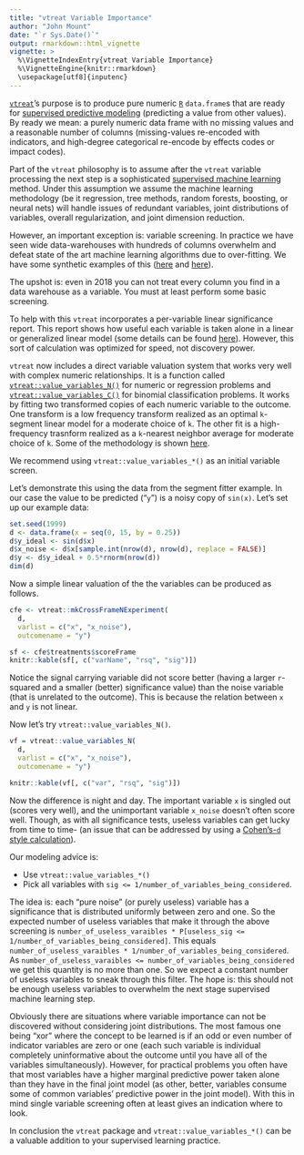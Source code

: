 ```yaml
---
title: "vtreat Variable Importance"
author: "John Mount"
date: "`r Sys.Date()`"
output: rmarkdown::html_vignette
vignette: >
  %\VignetteIndexEntry{vtreat Variable Importance}
  %\VignetteEngine{knitr::rmarkdown}
  \usepackage[utf8]{inputenc}
---
```


[`vtreat`](https://github.com/WinVector/vtreat)'s purpose is to produce pure numeric [`R`](https://www.r-project.org) `data.frame`s that are ready for [supervised predictive modeling](https://en.wikipedia.org/wiki/Supervised_learning) (predicting a value from other values).  By ready we mean: a purely numeric data frame with no missing values and a reasonable number of columns (missing-values re-encoded with indicators, and high-degree categorical re-encode by effects codes or impact codes).

Part of the `vtreat` philosophy is to assume after the `vtreat` variable processing the next step is a sophisticated [supervised machine learning](https://en.wikipedia.org/wiki/Supervised_learning) method.  Under this assumption we assume the machine learning methodology (be it regression, tree methods, random forests, boosting, or neural nets) will handle issues of redundant variables, joint distributions of variables, overall regularization, and joint dimension reduction.

However, an important exception is: variable screening.  In practice we have seen wide data-warehouses with hundreds of columns overwhelm and defeat state of the art machine learning algorithms due to over-fitting.  We have some synthetic examples of this ([here](https://win-vector.com/2014/02/01/bad-bayes-an-example-of-why-you-need-hold-out-testing/) and [here](https://win-vector.com/talks-and-presentations/)).

The upshot is: even in 2018 you can not treat every column you find in a data warehouse as a variable.  You must at least perform some basic screening.

To help with this `vtreat` incorporates a per-variable linear significance report.  This report shows how useful each variable is taken alone in a linear or generalized linear model (some details can be found [here](https://arxiv.org/abs/1611.09477)).  However, this sort of calculation was optimized for speed, not discovery power.

`vtreat` now includes a direct variable valuation system that works very well with complex numeric relationships.  It is a function called [`vtreat::value_variables_N()`](https://winvector.github.io/vtreat/reference/value_variables_N.html) for numeric or regression problems and [`vtreat::value_variables_C()`](https://winvector.github.io/vtreat/reference/value_variables_C.html) for binomial classification problems.  It works by fitting two transformed copies of each numeric variable to the outcome.  One transform is a low frequency transform realized as an optimal `k`-segment linear model for a moderate choice of `k`. The other fit is a high-frequency trasnform realized as a `k`-nearest neighbor average for moderate choice of `k`.  Some of the methodology is shown [here](https://github.com/WinVector/vtreat/blob/master/extras/SegFitter.md).

We recommend using `vtreat::value_variables_*()` as an initial variable screen.

Let's demonstrate this using the data from the segment fitter example.  In our case the value to be predicted ("`y`") is a noisy copy of `sin(x)`.  Let's set up our example data:

```r
set.seed(1999)
d <- data.frame(x = seq(0, 15, by = 0.25))
d$y_ideal <- sin(d$x)
d$x_noise <- d$x[sample.int(nrow(d), nrow(d), replace = FALSE)]
d$y <- d$y_ideal + 0.5*rnorm(nrow(d))
dim(d)
```

Now a simple linear valuation of the the variables can be produced as follows.

```r
cfe <- vtreat::mkCrossFrameNExperiment(
  d, 
  varlist = c("x", "x_noise"), 
  outcomename = "y")

sf <- cfe$treatments$scoreFrame
knitr::kable(sf[, c("varName", "rsq", "sig")])
```

Notice the signal carrying variable did not score better (having a larger `r`-squared and a smaller (better) significance value) than the noise variable (that is unrelated to the outcome).  This is because the relation between `x` and `y` is not linear.

Now let's try `vtreat::value_variables_N()`.

```r
vf = vtreat::value_variables_N(
  d, 
  varlist = c("x", "x_noise"),
  outcomename = "y")

knitr::kable(vf[, c("var", "rsq", "sig")])
```

Now the difference is night and day.  The important variable `x` is singled out (scores very well), and the unimportant variable `x_noise` doesn't often score well. Though, as with all significance tests, useless variables can get lucky from time to time- (an issue that can be addressed by using a [Cohen's-`d` style calculation](https://win-vector.com/2017/09/08/remember-p-values-are-not-effect-sizes/)).

Our modeling advice is:

  * Use `vtreat::value_variables_*()`
  * Pick all variables with `sig <= 1/number_of_variables_being_considered`.
  
The idea is: each "pure noise" (or purely useless) variable has a significance that is distributed uniformly between zero and one.  So the expected number of useless variables that make it through the above screening is `number_of_useless_varaibles * P[useless_sig <= 1/number_of_variables_being_considered]`.  This equals `number_of_useless_varaibles * 1/number_of_variables_being_considered`. As `number_of_useless_varaibles <= number_of_variables_being_considered` we get this quantity is no more than one.  So we expect a constant number of useless variables to sneak through this filter.  The hope is: this should not be enough useless variables to overwhelm the next stage supervised machine learning step.

Obviously there are situations where variable importance can not be discovered without considering joint distributions.  The most famous one being "xor" where the concept to be learned is if an odd or even number of indicator variables are zero or one (each such variable is individual completely uninformative about the outcome until you have all of the variables simultaneously).  However, for practical problems you often have that most variables have a higher marginal predictive power taken alone than they have in the final joint model (as other, better, variables consume some of common variables' predictive power in the joint model).  With this in mind single variable screening often at least gives an indication where to look.

In conclusion the `vtreat` package and `vtreat::value_variables_*()` can be a valuable addition to your supervised learning practice.



